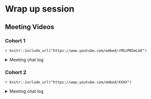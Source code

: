 # Wrap up session

## Meeting Videos

### Cohort 1

`r knitr::include_url("https://www.youtube.com/embed/rM5zPN5mLkE")`

<details>
  <summary> Meeting chat log </summary>
  
```
00:17:47	Russ Hyde:	my_input <- function(label) {
00:18:06	Russ Hyde:	fileInput(label, NULL, buttonLabel = "Upload...")}
00:18:40	Russ Hyde:	fludiPage(my_input("a1"), my_input("a2"))
00:32:10	Federica Gazzelloni:	https://themes.getbootstrap.com/
00:52:28	Federica Gazzelloni:	eparker12 app: https://github.com/eparker12/nCoV_tracker/blob/master/app.R
00:56:10	Russ Hyde:	https://github.com/nz-stefan/commute-explorer-2
00:58:51	Federica Gazzelloni:	https://github.com/Fgazzelloni/shiny_apps/blob/master/App-Covid19_Italy_map/app.R
```
</details>

### Cohort 2

`r knitr::include_url("https://www.youtube.com/embed/XXXX")`

<details>
  <summary> Meeting chat log </summary>
  
```
```
</details>